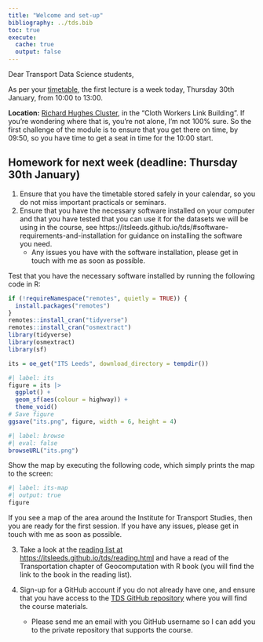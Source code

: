 ```yaml
---
title: "Welcome and set-up"
bibliography: ../tds.bib
toc: true
execute: 
  cache: true
  output: false
---
```


Dear Transport Data Science students,

As per your [timetable](https://itsleeds.github.io/tds/schedule.html), the first lecture is a week today, Thursday 30th January, from 10:00 to 13:00.

**Location:** [Richard Hughes Cluster](https://maps.app.goo.gl/zn9Hw93hVDk2ALNw8), in the "Cloth Workers Link Building". If you're wondering where that is, you're not alone, I'm not 100% sure. So the first challenge of the module is to ensure that you get there on time, by 09:50, so you have time to get a seat in time for the 10:00 start.

## Homework for next week (deadline: Thursday 30th January)

1. Ensure that you have the timetable stored safely in your calendar, so you do not miss important practicals or seminars.
2. Ensure that you have the necessary software installed on your computer and that you have tested that you can use it for the datasets we will be using in the course, see https://itsleeds.github.io/tds/#software-requirements-and-installation for guidance on installing the software you need.
    - Any issues you have with the software installation, please get in touch with me as soon as possible.

Test that you have the necessary software installed by running the following code in R:

```r
if (!requireNamespace("remotes", quietly = TRUE)) {
  install.packages("remotes")
}
remotes::install_cran("tidyverse")
remotes::install_cran("osmextract")
library(tidyverse)
library(osmextract)
library(sf)
```

```r
its = oe_get("ITS Leeds", download_directory = tempdir())
```

```r
#| label: its
figure = its |>
  ggplot() +
  geom_sf(aes(colour = highway)) +
  theme_void()
# Save figure
ggsave("its.png", figure, width = 6, height = 4)
```

```r
#| label: browse
#| eval: false
browseURL("its.png")
```

<!-- ![ITS](its.png) -->

Show the map by executing the following code, which simply prints the map to the screen:

```r
#| label: its-map
#| output: true
figure
```

If you see a map of the area around the Institute for Transport Studies, then you are ready for the first session. If you have any issues, please get in touch with me as soon as possible.

3. Take a look at the [reading list at https://itsleeds.github.io/tds/reading.html](https://itsleeds.github.io/tds/reading.html) and have a read of the Transportation chapter of Geocomputation with R book (you will find the link to the book in the reading list).

4. Sign-up for a GitHub account if you do not already have one, and ensure that you have access to the [TDS GitHub repository](https://github.com/itsleeds/tds) where you will find the course materials.
    - Please send me an email with you GitHub username so I can add you to the private repository that supports the course.
